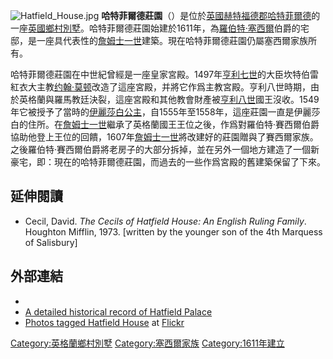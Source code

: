 {{coord|51.7606|-0.2092|type:landmark_region:GB-HRT|display=title}}
{{noteTA
|G1=UK Places
|G2=PoliticiansUK
|1=zh-cn:哈特菲尔德; zh-tw:哈特菲爾德; zh-hk:克菲路;
|2=zh-cn:索尔兹伯里; zh-tw:索爾茲伯里; zh-hk:梳士巴利;
|3=zh-hans:罗伯特; zh-tw:勞勃; zh-hk:羅拔; zh-hant:羅伯特;
|4=zh-cn:塞西尔; zh-tw:塞西爾; zh-hk:薛韶;
}}

[[File:Hatfield_House.jpg|thumb]]
'''哈特菲爾德莊園'''（{{lang-en|Hatfield House}}）是位於[[英國|英國]][[赫特福德郡|赫特福德郡]][[哈特菲爾德|哈特菲爾德]]的一座[[英國鄉村別墅|英國鄉村別墅]]。哈特菲爾德莊園始建於1611年，為[[第一代索爾茲伯里伯爵羅伯特·塞西爾|羅伯特·塞西爾]]伯爵的宅邸，是一座具代表性的[[詹姆士六世及一世|詹姆士一世]]建築。現在哈特菲爾德莊園仍屬塞西爾家族所有。

哈特菲爾德莊園在中世紀曾經是一座皇家宮殿。1497年[[亨利七世|亨利七世]]的大臣坎特伯雷紅衣大主教[[约翰·莫顿_(红衣主教)|约翰·莫顿]]改造了這座宮殿，并將它作爲主教宮殿。亨利八世時期，由於英格蘭與羅馬教廷決裂，這座宮殿和其他教會財產被[[亨利八世|亨利八世]]國王沒收。1549年它被授予了當時的[[伊麗莎白一世|伊麗莎白公主]]，自1555年至1558年，這座莊園一直是伊麗莎白的住所。在[[詹姆士六世及一世|詹姆士一世]]繼承了英格蘭國王王位之後，作爲對羅伯特·賽西爾伯爵協助他登上王位的回饋，1607年[[詹姆士六世及一世|詹姆士一世]]將改建好的莊園贈與了賽西爾家族。之後羅伯特·賽西爾伯爵將老房子的大部分拆掉，並在另外一個地方建造了一個新豪宅，即：現在的哈特菲爾德莊園，而過去的一些作爲宮殿的舊建築保留了下來。

==延伸閱讀==
* Cecil, David. ''The Cecils of Hatfield House: An English Ruling Family''. Houghton Mifflin, 1973. [written by the younger son of the 4th Marquess of Salisbury]

==外部連結==
{{Commons category|Hatfield House}}
* {{Official website|http://www.hatfield-house.co.uk/}}
* [https://web.archive.org/web/20110728103357/http://www.pastscape.org/hob.aspx?hob_id=364603 A detailed historical record of Hatfield Palace]
* [http://www.flickr.com/search/?q=Hatfield%20House&w=all Photos tagged Hatfield House] at [[Flickr|Flickr]]

[[Category:英格蘭鄉村別墅|Category:英格蘭鄉村別墅]]
[[Category:塞西爾家族|Category:塞西爾家族]]
[[Category:1611年建立|Category:1611年建立]]